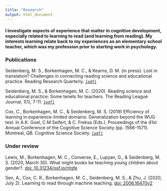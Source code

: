 ```yaml
---
title: "Research"
output: html_document
---
```

#### I investigate aspects of experience that matter in cognitive development, especially related to learning to read (and learning from reading). My interests learning relate back to my experiences as an elementary school teacher, which was my profession prior to starting work in psychology.
  
  
### Publications
Seidenberg, M. S., Borkenhagen, M. C., & Kearns, D. M. (in press). Lost in translation? Challenges in connecting reading science and educational practice. Reading Research Quarterly. [`[pdf]`](https://psyarxiv.com/sq4fr/)

Seidenberg, M. S., & Borkenhagen, M. C. (2020). Reading science and educational practice: Some tenets for teachers. The Reading League Journal, 1(1), 7-11. [`[pdf]`](./data/seidenberg_etal_2020_rlj.pdf)

Cox, C., Borkenhagen, M. C., & Seidenberg, M. S. (2019) Efficiency of learning in experience-limited domains: Generalization beyond the WUG test. In A.K. Goel, C.M Seifert, & C. Freksa (Eds.), Proceedings of the 41st Annual Conference of the Cognitive Science Society (pp. 1566-1571). Montreal, QB. Cognitive Science Society. [`[pdf]`](https://cogsci.mindmodeling.org/2019/papers/0281/0281.pdf)

### Under review
Lewis, M., Borkenhagen, M. C., Converse, E., Lupyan, G., & Seidenberg, M. S. (2020, March 30). What might books be teaching young children about gender?. [doi: 10.31234/osf.io/ntgfe](https://psyarxiv.com/ntgfe/)

Sen, A., Cox, C. R., Borkenhagen, M. C., Seidenberg, M. S., & Zhu, J. (2020, July 2). Learning to read through machine teaching. [doi: 2006.16470v2](https://arxiv.org/pdf/2006.16470.pdf)
